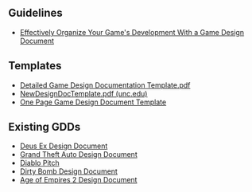 ## Guidelines

- [Effectively Organize Your Game's Development With a Game Design Document](https://code.tutsplus.com/effectively-organize-your-games-development-with-a-game-design-document--active-10140a)

## Templates

- [Detailed Game Design Documentation Template.pdf](https://drive.google.com/file/d/17-51Uwxqle3DZVleir6OhDlWA_aerw5g/view)
- [NewDesignDocTemplate.pdf (unc.edu)](https://wwwx.cs.unc.edu/~pozefsky/seriousgames/NewDesignDocTemplate.pdf)
- [One Page Game Design Document Template](https://docs.google.com/document/d/1npEvqcMZSp0IX2hWw6Qq0WqJVfmVqS_YOGFWnnwfh-A/edit#heading=h.1s1dfwgzecqh)

## Existing GDDs

- [Deus Ex Design Document](https://archive.org/details/DeusExDesignDoc11081997/mode/2up)
- [Grand Theft Auto Design Document](https://www.gamedevs.org/uploads/grand-theft-auto.pdf)
- [Diablo Pitch](https://www.graybeardgames.com/download/diablo_pitch.pdf)
- [Dirty Bomb Design Document](http://db-design.splashdamage.com.s3-eu-west-1.amazonaws.com/dirty_bomb-game_design_document.pdf)
- [Age of Empires 2 Design Document](https://archive.org/details/age2designdocument/mode/2up)
